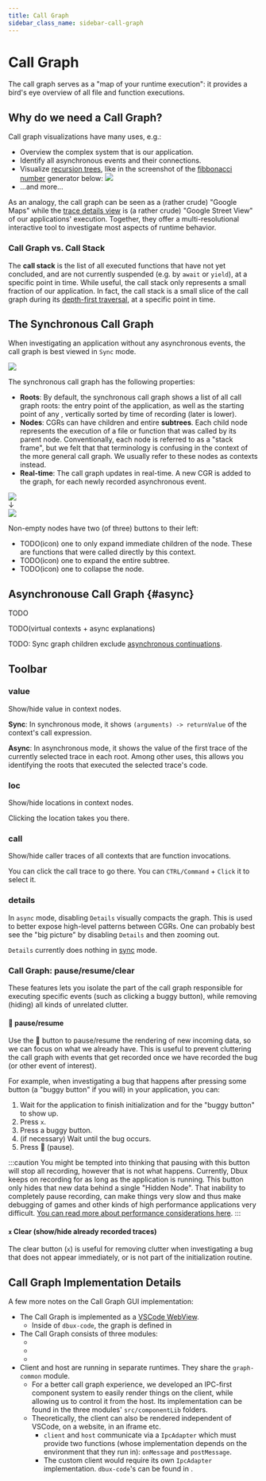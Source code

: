 ```yaml
---
title: Call Graph
sidebar_class_name: sidebar-call-graph
---
```


# Call Graph <DarkLightImg src="tree.svg" width={56} />


<TOC toc={toc} />

The call graph serves as a "map of your runtime execution": it provides a bird's eye overview of all file and function executions.

<!-- TODO: add new `Background: Asynchronous JavaScript` chapter somewhere  -->
<!--        incl.: ### Asynchronous Continuation -->
<!-- TODO: more call graph explanations -->
<!-- TODO: merge with terminology: call-graph -->


## Why do we need a Call Graph?

Call graph visualizations have many uses, e.g.:

* Overview the complex system that is our application.
* Identify all <Term term="ae">asynchronous events</Term> and their connections.
* Visualize [recursion trees](https://www.google.com/search?q=recursion+trees), like in the screenshot of the [fibbonacci number](https://www.google.com/search?q=fibonacci+algorithm) generator below:
  <Img screen src="call-graph-fib-1.png" maxWidth={600} />
* ...and more...

As an analogy, the call graph can be seen as a (rather crude) "Google Maps" while the [trace details view](#trace-details) is (a rather crude) "Google Street View" of our applications' execution. Together, they offer a multi-resolutional interactive tool to investigate most aspects of runtime behavior.


### Call Graph vs. Call Stack

The **call stack** is the list of all executed functions that have not yet concluded, and are not currently suspended (e.g. by `await` or `yield`), at a specific point in time. While useful, the call stack only represents a small fraction of our application. In fact, the call stack is a small slice of the call graph during its [depth-first traversal](https://en.wikipedia.org/wiki/Depth-first_search), at a specific point in time.


## The Synchronous Call Graph

When investigating an application without any <Term term="ae">asynchronous events</Term>, the call graph is best viewed in `Sync` mode.

<Img screen src="dbux-all-longest-word.png" />

The synchronous call graph has the following properties:

* **Roots**: By default, the synchronous call graph shows a list of all <Term term="CGR">call graph roots</Term>: the entry point of the application, as well as the starting point of any <Term term="ae" />, vertically sorted by time of recording (later is lower).
* **Nodes**: <Term term="CGR">CGRs</Term> can have children and entire **subtrees**. Each child node represents the execution of a file or function that was called by its parent node. Conventionally, each node is referred to as a "stack frame", but we felt that that terminology is confusing in the context of the more general call graph. We usually refer to these nodes as <Term term="context">contexts</Term> instead.
* **Real-time**: The call graph updates in real-time. A new <Term term="CGR">CGR</Term> is added to the graph, for each newly recorded asynchronous event.



<div className="flex flex-col flex-center font-size-3">
  <Img screen src="call_graph_1_one_root.png" maxWidth={300} />
  <div className="">&darr;</div>
  <Img screen src="call_graph_2_expanded.png" maxWidth={400} />
</div>

Non-empty nodes have two (of three) buttons to their left:

* TODO(icon) one to only expand immediate children of the node. These are functions that were called directly by this context.
* TODO(icon) one to expand the entire subtree.
* TODO(icon) one to collapse the node.

<!-- TODO(explain call graph behavior of (different types of) modules) -->


## Asynchronouse Call Graph {#async}

TODO

TODO(virtual contexts + async explanations)

TODO: Sync graph children exclude [asynchronous continuations](#asynchronous-continuation).




## Toolbar


### value

Show/hide value in context nodes.

**Sync**: In synchronous mode, it shows `(arguments) -> returnValue` of the context's call expression.

**Async**: In asynchronous mode, it shows the value of the first trace of the currently selected trace in each root. Among other uses, this allows you identifying the roots that executed the selected trace's code.



### loc

Show/hide locations in context nodes.

Clicking the location takes you there.

### call

Show/hide caller traces of all contexts that are function invocations.

You can click the call trace to go there. You can `CTRL/Command` + `Click` it to select it.

### details

In `async` mode, disabling `Details` visually compacts the graph. This is used to better expose high-level patterns between <Term term="CGR">CGRs</Term>. One can probably best see the "big picture" by disabling `Details` and then zooming out.

`Details` currently does nothing in [sync](#sync-call-graph) mode.



### Call Graph: pause/resume/clear

These features lets you isolate the part of the call graph responsible for executing specific events (such as clicking a buggy button), while removing (hiding) all kinds of unrelated clutter.

#### <span className="color-red">🔴</span> pause/resume

Use the 🔴 button to pause/resume the rendering of new incoming data, so we can focus on what we already have.
This is useful to prevent cluttering the call graph with events that get recorded once we have recorded the bug (or other event of interest).

For example, when investigating a bug that happens after pressing some button (a "buggy button" if you will) in your application, you can:

1. Wait for the application to finish initialization and for the "buggy button" to show up.
2. Press `x`.
3. Press a buggy button.
4. (if necessary) Wait until the bug occurs.
5. Press 🔴 (pause).


:::caution
You might be tempted into thinking that pausing with this button will stop all recording, however that is not what happens. Currently, Dbux keeps on recording for as long as the application is running. This button only hides that new data behind a single "Hidden Node". That inability to completely pause recording, can make things very slow and thus make debugging of games and other kinds of high performance applications very difficult. [You can read more about performance considerations here](https://github.com/Domiii/dbux/tree/master/#performance).
:::


#### `x` Clear (show/hide already recorded traces)

The clear button (`x`) is useful for removing clutter when investigating a bug that does not appear immediately, or is not part of the initialization routine.



## Call Graph Implementation Details

A few more notes on the Call Graph GUI implementation:

* The Call Graph is implemented as a [VSCode WebView](https://code.visualstudio.com/api/extension-guides/webview).
  * Inside of `dbux-code`, the graph is defined in <CodeLink path="dbux-code/src/webViews/graphWebView.js" />
* The Call Graph consists of three modules:
  * <CodeLink path="dbux-graph-common" />
  * <CodeLink path="dbux-graph-client" />
  * <CodeLink path="dbux-graph-host" />
* Client and host are running in separate runtimes. They share the `graph-common` module.
  * For a better call graph experience, we developed an IPC-first component system to easily render things on the client, while allowing us to control it from the host. Its implementation can be found in the three modules' `src/componentLib` folders.
  * Theoretically, the client can also be rendered independent of VSCode, on a website, in an iframe etc.
    * `client` and `host` communicate via a `IpcAdapter` which must provide two functions (whose implementation depends on the environment that they run in): `onMessage` and `postMessage`.
    * The custom client would require its own `IpcAdapter` implementation. `dbux-code`'s can be found in <CodeLink path="dbux-code/src/codeUtil/WebviewWrapper.js" />.
